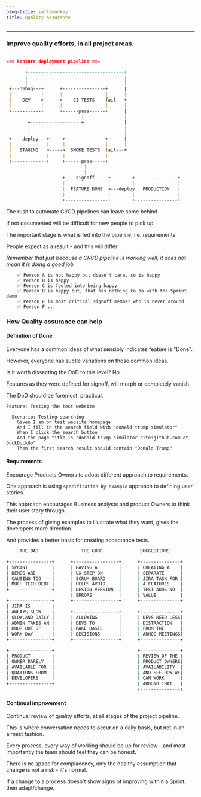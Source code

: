 ```yaml
---
blog-title: jaffamonkey
title: Quality assurance
---
```



---

### Improve quality efforts, in all project areas.

<CodeWave>

```markdown

=== Feature deployment pipeline ===

       +------------------------------------+
       |                                    |
       |                                    |
 +---debug---+      +----------------+      |
 |           |      |                |      |
 |    DEV    >------>    CI TESTS    fail---+  
 |           |      |                |      |  
 +-----------+      +------pass------+      |                                             
                            |               |
        +-------------------+               |
        |                                   |
        |                                   |             
 +----deploy---+     +---------------+      |    
 |             |     |               |      |
 |   STAGING   >----->  SMOKE TESTS  fail---+
 |             |     |               |
 +-------------+     +------pass-----+        
                             |                        
                             |                         
                     +----signoff-----+        +----------------+     
                     |                |        |                |
                     |  FEATURE DONE  >---deploy   PRODUCTION   |
                     |                |        |                |
                     +----------------+        +----------------+ 
```
The rush to automate CI/CD pipelines can leave some behind.

If not documented will be difficult for new people to pick up.

The important stage is what is fed into the pipeline, i.e. requirements

People expect as a result - and this will differ!

_Remember that just because a CI/CD pipeline is working well, it does not mean it is doing a good job_ 

```gherkin
    ✅ Person A is not happy but doesn't care, so is happy
    ✅ Person B is happy
    ✅ Person C is fooled into being happy
    ✅ Person D is happy but, that has nothing to do with the Sprint demo
    ✅ Person E is most critical signoff member who is never around
    ✅ Person F ...
```
### How Quality assurance can help

#### Definition of Done

Everyone has a common ideas of what sensibly indicates feature is "Done".

However, everyone has subtle variations on those common ideas.

Is it worth dissecting the DoD to this level? No.

Features as they were defined for signoff, will morph or completely vanish.

The DoD should be foremost, practical.

```gherkin
Feature: Testing the test website
  
  Scenario: Testing searching
    Given I am on test website homepage
    And I fill in the search field with "donald trump simulator"
    When I click the search button
    And the page title is "donald trump simulator site:github.com at DuckDuckGo"
    Then the first search result should contain "Donald Trump"
```

#### Requirements

Encourage Products Owners to adopt different approach to requirements.

One approach is using `specification by example` approach to defining user stories.

This approach encourages Business analysts and product Owners to think their user story through.

The process of giving examples to illustrate what they want, gives the developers more direction.

And provides a better basis for creating acceptance tests.
```bash
     THE BAD                THE GOOD              SUGGESTIONS

+----------------+      +-----------------+      +---------------+
| SPRINT         |      | HAVING A        |      | CREATING A    |
| DEMOS ARE      |      | UX STEP ON      |      | SEPARATE      |
| CAUSING TOO    |      | SCRUM BOARD     |      | JIRA TASK FOR |
| MUCH TECH DEBT |      | HELPS AVOID     |      | A FEATURES    |
+----------------+      | DESIGN VERSION  |      | TEST ADDS NO  |
                        | ERRORS          |      | VALUE         |
+----------------+      +-----------------+      +---------------+
| JIRA IS        |
| AWLAYS SLOW    |      +-----------------+      +---------------+
| SLOW,AND DAILY |      | ALLOWING        |      | DEVS NEED LESS|
| ADMIN TAKES AN |      | DEVS TO         |      | DISTRACTION   |
| HOUR OUT OF    |      | MAKE BASIC      |      | FROM THE      |
| WORK DAY       |      | DECISIONS       |      | ADHOC MEETINGS|
+----------------+      +-----------------+      +---------------+

+----------------+                               +---------------+
| PRODUCT        |                               | REVIEW OF THE |
| OWNER RARELY   |                               | PRODUCT OWNERS|
| AVAILABLE FOR  |                               | AVAILABILITY  |
| QUATIONS FROM  |                               | AND SEE HOW WE|
| DEVELOPERS     |                               | CAN WORK      |
+----------------+                               | AROUND THAT   |
                                                 +---------------+

```
#### Continual improvement

Continual review of quality efforts, at all stages of the project pipeline.

This is where conversation needs to occur on a daily basis, but not in an alrmist fashion.

Every process, every way of working should be up for review - and most importantly the team should feel they can be honest.

There is no space for complacency, only the healthy assumption that change is not a risk - it's normal.

If a change to a process doesn't show signs of improving within a Sprint, then adapt/change.
</CodeWave>

